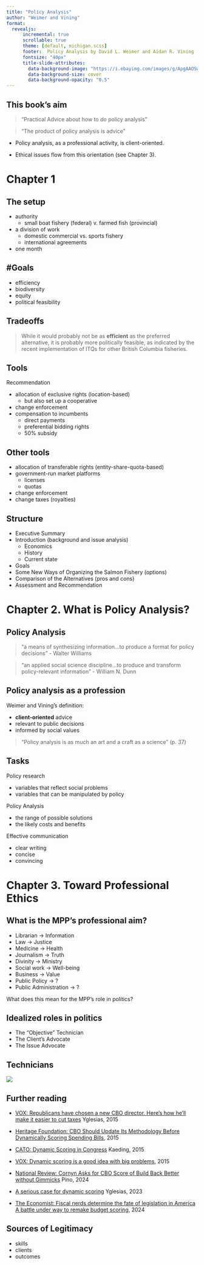 ```yaml
---
title: "Policy Analysis"
author: "Weimer and Vining"
format: 
  revealjs:
      incremental: true  
      scrollable: true
      theme: [default, michigan.scss]
      footer:  Policy Analysis by David L. Weimer and Aidan R. Vining
      fontsize: "40px"
      title-slide-attributes:
        data-background-image: "https://i.ebayimg.com/images/g/ApgAAOSwp69f~14S/s-l500.jpg"
        data-background-size: cover
        data-background-opacity: "0.5"
---
```


## This book's aim

> "Practical Advice about how to *do* policy analysis"

> "The product of policy analysis is advice"

- Policy analysis, as a professional activity, is client-oriented. 

- Ethical issues flow from this orientation (see Chapter 3).

# Chapter 1

## The setup


- authority
  - small boat fishery (federal) v. farmed fish (provincial)
- a division of work
  - domestic commercial vs. sports fishery
  - international agreements
- one month


## \#Goals

- efficiency
- biodiversity
- equity
- political feasibility

## Tradeoffs 

> While it would probably not be as **efficient** as the preferred alternative, it is probably more politically feasible, as indicated by the recent implementation of ITQs for other British Columbia fisheries.

## Tools 

Recommendation

- allocation of exclusive rights (location-based)
  - but also set up a cooperative
- change enforcement
- compensation to incumbents
  - direct payments
  - preferential bidding rights
  - 50% subsidy

## Other tools 

- allocation of transferable rights (entity-share-quota-based)
- government-run market platforms
  - licenses
  - quotas 
- change enforcement
- change taxes (royalties)

## Structure 

- Executive Summary
- Introduction (background and issue analysis)
  - Economics
  - History
  - Current state
- Goals
- Some New Ways of Organizing the Salmon Fishery (options)
- Comparison of the Alternatives (pros and cons)
- Assessment and Recommendation

# Chapter 2. What is Policy Analysis? 

## Policy Analysis

> "a means of synthesizing information...to produce a format for policy decisions" - Walter Williams

>  "an applied social science discipline...to produce and transform policy-relevant information" - William N. Dunn

## Policy analysis as a profession 

Weimer and Vining's definition: 

- **client-oriented** advice
- relevant to public decisions 
- informed by social values 

> "Policy analysis is as much an art and a craft as a science" (p. 37)

## Tasks 

Policy research 

- variables that reflect social problems 
- variables that can be manipulated by policy

Policy Analysis

- the range of possible solutions 
- the likely costs and benefits 

Effective communication 

- clear writing 
- concise
- convincing 

# Chapter 3. Toward Professional Ethics

## What is the MPP's professional aim? 


- Librarian -> Information
- Law -> Justice
- Medicine -> Health
- Journalism -> Truth
- Divinity -> Ministry
- Social work -> Well-being
- Business -> Value
- Public Policy -> ?
- Public Administration -> ?

What does this mean for the MPP's role in politics?


## Idealized roles in politics 

- The "Objective" Technician 
- The Client's Advocate
- The Issue Advocate 


## Technicians

![](https://www.cbo.gov/sites/default/files/2020-01/56053-Major-Proposals-Process_0.png)



## Further reading



- [VOX: Republicans have chosen a new CBO director. Here's how he'll make it easier to cut taxes](https://www.vox.com/2014/12/7/7315961/dynamic-scoring-tax-reform) Yglesias, 2015
- [Heritage Foundation: CBO Should Update Its Methodology Before Dynamically Scoring Spending Bills](https://www.heritage.org/budget-and-spending/report/cbo-should-update-its-methodology-dynamically-scoring-spending-bills), 2015

- [CATO: Dynamic Scoring in Congress](https://www.cato.org/blog/dynamic-scoring-congress) Kaeding, 2015

- [VOX: Dynamic scoring is a good idea with big problems ](https://www.vox.com/2015/3/2/8130543/dynamic-scoring-problems), 2015

- [National Review: Cornyn Asks for CBO Score of Build Back Better without Gimmicks](https://www.nationalreview.com/corner/cornyn-asks-for-cbo-score-of-build-back-better-without-gimmicks/)  Pino, 2024

- [A serious case for dynamic scoring](https://www.hks.harvard.edu/more/about/leadership-administration/deans-office/deans-remarks/serious-case-dynamic-scoring) Yglesias, 2023
 
- [The Economist: Fiscal nerds determine the fate of legislation in America A battle under way to remake budget scoring](https://www.economist.com/united-states/2024/05/30/fiscal-nerds-determine-the-fate-of-legislation-in-america), 2024


## {#technician data-menu-title="Technician" background-image="https://www.heritage.org/sites/default/files/inline-images/BG-inflation-reduction-act-chart-page1.gif" background-size="contain"}


## {#issue-advocate data-menu-title="Issue advocate" background-image="https://pbs.twimg.com/media/F7MqgI3XcAAOz12?format=jpg&name=large" background-size="contain"}


## Sources of Legitimacy 

- skills 
- clients 
- outcomes




